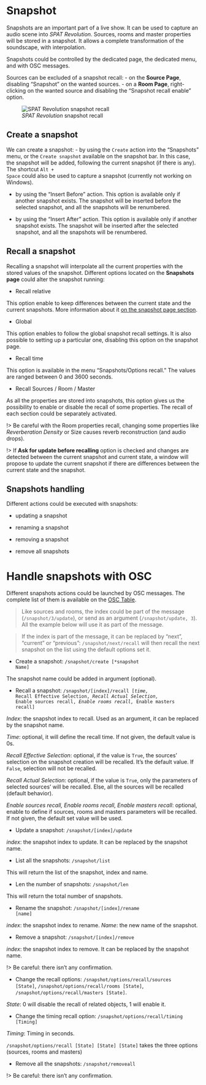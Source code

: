 # Snapshot

Snapshots are an important part of a live show.
It can be used to capture an audio scene into _SPAT Revolution_.
Sources, rooms and master properties will be stored in a snapshot.
It allows a complete transformation of the soundscape, with interpolation.

Snapshots could be controlled by the dedicated page, the dedicated menu, and with OSC messages.

Sources can be excluded of a snapshot recall:
- on the **Source Page**, disabling "Snapshot" on the wanted sources.
- on a **Room Page**, right-clicking on the wanted source and disabling the "Snapshot recall enable" option.

![_SPAT Revolution_ snapshot recall](https://media.githubusercontent.com/media/FLUX-SE/doc_images/main/SpatR/Snapshots/SnapshotRecall)

## Create a snapshot

We can create a snapshot:
- by using the <code>Create</code> action into the "Snapshots" menu, or the <code>Create snapshot</code> available on the snapshot bar.
In this case, the snapshot will be added, following the current snapshot (if there is any).
The shortcut <code>Alt + Space</code> could also be used to capture a snapshot (currently not working on Windows).

- by using the "Insert Before" action.
This option is available only if another snapshot exists.
The snapshot will be inserted before the selected snapshot, and all the snapshots will be renumbered.

- by using the "Insert After" action.
This option is available only if another snapshot exists.
The snapshot will be inserted after the selected snapshot, and all the snapshots will be renumbered.

## Recall a snapshot

Recalling a snapshot will interpolate all the current properties with the stored values of the snapshot.
Different options located on the **Snapshots page** could alter the snapshot running:

- Recall relative

This option enable to keep differences between the current state and the current snapshots. More information about it [on the snapshot page section](Spat_Environment_Snapshot_Page.md).

- Global

This option enables to follow the global snapshot recall settings. It is also possible to setting up a particular one, disabling this option on the snapshot page.

- Recall time

This option is available in the menu "Snapshots/Options recall."
The values are ranged between 0 and 3600 seconds.

- Recall Sources / Room / Master

As all the properties are stored into snapshots, this option gives us the possibility to enable or disable the recall of some properties.
The recall of each section could be separately activated.

!> Be careful with the Room properties recall, changing some properties like _Reverberation Density_ or Size causes reverb reconstruction (and audio drops).

!> If **Ask for update before recalling** option is checked and changes are detected between the current snapshot and current state, a window will propose to update the current snapshot if there are differences between the current state and the snapshot.

## Snapshots handling

 Different actions could be executed with snapshots:

 - updating a snapshot

 - renaming a snapshot

 - removing a snapshot

 - remove all snapshots

# Handle snapshots with OSC

Different snapshots actions could be launched by OSC messages. The complete list of them is available on the [OSC Table](Appendix_C_OSC_Table.md).

> Like sources and rooms, the index could be part of the message (<code>/snapshot/3/update</code>), or send as an argument (<code>/snapshot/update, 3</code>). All the example below will use it as part of the message.

> If the index is part of the message, it can be replaced by "next", "current" or "previous": <code>/snapshot/next/recall</code> will then recall the next snapshot on the list using the default options set it.

- Create a snapshot: <code>/snapshot/create [*snapshot Name]</code>

The snapshot name could be added in argument (optional).

- Recall a snapshot: <code>/snapshot/[index]/recall [*time, *Recall Effective Selection, *Recall Actual Selection, *Enable sources recall, *Enable rooms recall, *Enable masters recall] </code>

 _Index_: the snapshot index to recall. Used as an argument, it can be replaced by the snapshot name.

 _Time_: optional, it will define the recall time. If not given, the default value is 0s.

 _Recall Effective Selection_: optional, if the value is <code>True</code>, the sources' selection on the snapshot creation will be recalled. It's the default value. If <code>False</code>, selection will not be recalled.

 _Recall Actual Selection_: optional, if the value is <code>True</code>, only the parameters of selected sources' will be recalled. Else, all the sources will be recalled (default behavior).

_Enable sources recall, Enable rooms recall, Enable masters recall_: optional, enable to define if sources, rooms and masters parameters will be recalled. If not given, the default set value will be used. 


- Update a snapshot: <code>/snapshot/[index]/update </code>

_index_: the snapshot index to update.
It can be replaced by the snapshot name.

- List all the snapshots: <code>/snapshot/list</code>

This will return the list of the snapshot, index and name.

- Len the number of snapshots: <code>/snapshot/len</code>

This will return the total number of snapshots.

- Rename the snapshot: <code>/snapshot/[index]/rename [name]</code>

_index_: the snapshot index to rename.
_Name_: the new name of the snapshot.

- Remove a snapshot: <code>/snapshot/[index]/remove</code>

_index_: the snapshot index to remove.
It can be replaced by the snapshot name.

!> Be careful: there isn't any confirmation.

- Change the recall options: <code>/snapshot/options/recall/sources [State]</code>, <code>/snapshot/options/recall/rooms [State]</code>, <code>/snapshot/options/recall/masters [State]</code>.

_State_: 0 will disable the recall of related objects, 1 will enable it.

- Change the timing recall option:  <code>/snapshot/options/recall/timing [Timing]</code>

_Timing_: Timing in seconds.

<code>/snapshot/options/recall [State] [State] [State]</code> takes the three options (sources, rooms and masters)

- Remove all the snapshots: <code>/snapshot/removeall</code>

!> Be careful: there isn't any confirmation.